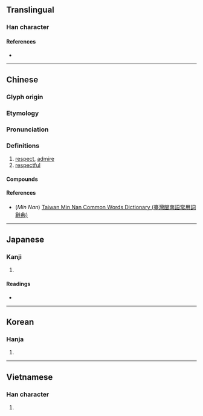 {{also|钦}}
{{character info/new}}
==Translingual==

===Han character===
{{Han char|rn=76|rad=欠|as=08|sn=12|four=87182|canj=CNO|ids=⿰金欠}}

====References====
* {{Han ref|kx=0568.210|dkj=16104|dj=0957.070|hdz=32143.010|uh=6B3D|ud=27453|bh=B4DC|bd=46300}}

----

==Chinese==
{{zh-forms|s=钦}}

===Glyph origin===
{{Han etym}}

===Etymology===
{{rfe|zh|Is the Cantonese reading irregular?}}

===Pronunciation===
{{zh-pron
|m=qīn
|c=jam1
|mn=khim
|mc=y
|oc=y
|ma=
|cat=v,a
}}

===Definitions===
{{zh-hanzi}}

# [[respect]], [[admire]]
# [[respectful]]

====Compounds====
{{zh-der|凍欽欽|可欽|宋欽宗|欽天監|所欽|欽命|欽服|欽羨|欽賢好士|欽定|欽差|欽遲|欽佇|欽敬|欽賜|欽差大臣|神欽鬼伏|欽慕|欽仰|欽佩莫名|欽點|欽此|欽案|欽佩|欽承|欽恤|欽犯|欽此欽遵|欽挹|欽工|欽察汗國|立欽欽|筒欽}}

====References====
* (''Min Nan'') [http://twblg.dict.edu.tw/holodict_new/default.jsp Taiwan Min Nan Common Words Dictionary (臺灣閩南語常用詞辭典)]

----

==Japanese==

===Kanji===
{{ja-kanji|grade=|rs=欠08}}

# {{defn|lang=ja|sort=欠08}}

====Readings====
* {{ja-readings|on=[[きん]] (kin), [[こん]] (kon)|kun=[[つつしむ]] (tsutsushimu)}}

----

==Korean==

===Hanja===
{{ko-hanja|hangeul=흠|eumhun=|rv=heum|mr=hŭm|y=hum}}

# {{defn|lang=ko|sort=欠08}}

----

==Vietnamese==

===Han character===
{{vi-hantu|[[khâm]], [[khom]]|rs=欠08}}

# {{defn|lang=vi|sort=欠08}}